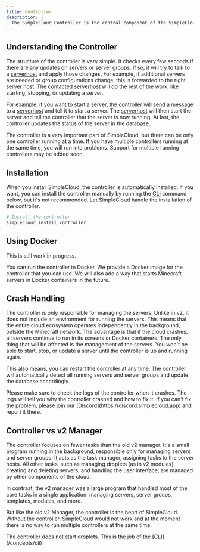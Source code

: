 ```yaml
---
title: Controller
description: |
  The SimpleCloud Controller is the central component of the SimpleCloud server.
---
```


## Understanding the Controller

The structure of the controller is very simple. It checks every few seconds if there are any updates on servers or server groups. If so, it will try to talk to a [serverhost](/manual/concepts/serverhost) and apply those changes. For example, if additional servers are needed or group configurations change, this is forwarded to the right server host. The contacted [serverhost](/manual/concepts/serverhost) will do the rest of the work, like starting, stopping, or updating a server.

For example, if you want to start a server, the controller will send a message to a [serverhost](/manual/concepts/serverhost) and tell it to start a server. The [serverhost](/manual/concepts/serverhost) will then start the server and tell the controller that the server is now running. At last, the controller updates the status of the server in the database.

<Callout>
  The controller is a very important part of SimpleCloud, but there can be only
  one controller running at a time. If you have multiple controllers running at
  the same time, you will run into problems. Support for multiple running
  controllers may be added soon.
</Callout>

## Installation

When you install SimpleCloud, the controller is automatically installed. If you want, you can install the controller manually by running the [CLI](/concepts/cli) command below, but it's not recommended. Let SimpleCloud handle the installation of the controller.

```bash
# Install the controller
simplecloud install controller
```

## Using Docker

<Callout>This is still work in progress.</Callout>

You can run the controller in Docker. We provide a Docker image for the controller that you can use. We will also add a way that starts Minecraft servers in Docker containers in the future.

## Crash Handling

The controller is only responsible for managing the servers. Unlike in v2, it does not include an environment for running the servers. This means that the entire cloud ecosystem operates independently in the background, outside the Minecraft network. The advantage is that if the cloud crashes, all servers continue to run in its screens or Docker containers. The only thing that will be affected is the management of the servers. You won't be able to start, stop, or update a server until the controller is up and running again.

This also means, you can restart the controller at any time. The controller will automatically detect all running servers and server groups and update the database accordingly.

<Callout>
  Please make sure to check the logs of the controller when it crashes. The logs
  will tell you why the controller crashed and how to fix it. If you can't fix
  the problem, please join our [Discord](https://discord.simplecloud.app) and
  report it there.
</Callout>

## Controller vs v2 Manager

The controller focuses on fewer tasks than the old v2 manager. It's a small program running in the background, responsible only for managing servers and server groups. It acts as the task manager, assigning tasks to the server hosts. All other tasks, such as managing droplets (as in v2 modules), creating and deleting servers, and handling the user interface, are managed by other components of the cloud.

In contrast, the v2 manager was a large program that handled most of the core tasks in a single application: managing servers, server groups, templates, modules, and more.

But like the old v2 Manager, the controller is the heart of SimpleCloud. Without the controller, SimpleCloud would not work and at the moment there is no way to run multiple controllers at the same time.

<Callout type="error">
  The controller does not start droplets. This is the job of the
  [CLI](/concepts/cli)
</Callout>
